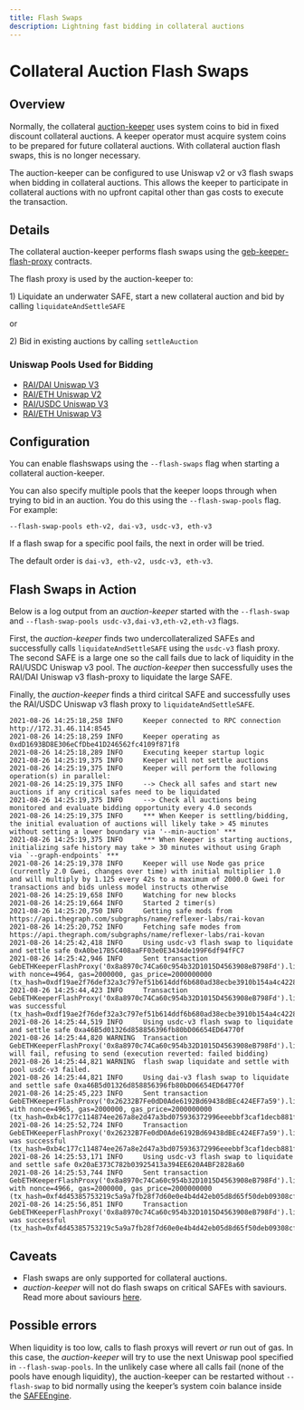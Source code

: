```yaml
---
title: Flash Swaps
description: Lightning fast bidding in collateral auctions
---
```


# Collateral Auction Flash Swaps

## Overview

Normally, the collateral [auction-keeper](https://github.com/reflexer-labs/auction-keeper) uses system coins to bid in fixed discount collateral auctions. A keeper operator must acquire system coins to be prepared for future collateral auctions. With collateral auction flash swaps, this is no longer necessary.

The auction-keeper can be configured to use Uniswap v2 or v3 flash swaps when bidding in collateral auctions. This allows the keeper to participate in collateral auctions with no upfront capital other than gas costs to execute the transaction.

## Details

The collateral auction-keeper performs flash swaps using the [geb-keeper-flash-proxy](https://github.com/reflexer-labs/geb-keeper-flash-proxy) contracts.

The flash proxy is used by the auction-keeper to:

1\) Liquidate an underwater SAFE, start a new collateral auction and bid by calling `liquidateAndSettleSAFE`

or

2\) Bid in existing auctions by calling `settleAuction`

### Uniswap Pools Used for Bidding

* [RAI/DAI Uniswap V3](https://info.uniswap.org/#/pools/0xcb0c5d9d92f4f2f80cce7aa271a1e148c226e19d)
* [RAI/ETH Uniswap V2](https://v2.info.uniswap.org/pair/0x8ae720a71622e824f576b4a8c03031066548a3b1)
* [RAI/USDC Uniswap V3](https://info.uniswap.org/#/pools/0xfa7d7a0858a45c1b3b7238522a0c0d123900c118)
* [RAI/ETH Uniswap V3](https://info.uniswap.org/#/pools/0x14de8287adc90f0f95bf567c0707670de52e3813)

## Configuration

You can enable flashswaps using the `--flash-swaps` flag when starting a collateral auction-keeper.

You can also specify multiple pools that the keeper loops through when trying to bid in an auction. You do this using the `--flash-swap-pools` flag. For example: 

```text
--flash-swap-pools eth-v2, dai-v3, usdc-v3, eth-v3
```

If a flash swap for a specific pool fails, the next in order will be tried.

The default order is `dai-v3, eth-v2, usdc-v3, eth-v3`.

## Flash Swaps in Action

Below is a log output from an _auction-keeper_ started with the `--flash-swap` and `--flash-swap-pools usdc-v3,dai-v3,eth-v2,eth-v3` flags.

First, the _auction-keeper_ finds two undercollateralized SAFEs and successfully calls `liquidateAndSettleSAFE` using the `usdc-v3` flash proxy. The second SAFE is a large one so the call fails due to lack of liquidity in the RAI/USDC Uniswap v3 pool. The _auction-keeper_ then successfully uses the RAI/DAI Uniswap v3 flash-proxy to liquidate the large SAFE.

Finally, the _auction-keeper_ finds a third ciritcal SAFE and successfully uses the RAI/USDC Uniswap v3 flash proxy to `liquidateAndSettleSAFE`.

```text
2021-08-26 14:25:18,258 INFO     Keeper connected to RPC connection http://172.31.46.114:8545
2021-08-26 14:25:18,259 INFO     Keeper operating as 0xdD1693BD8E306eCfDbe41D246562fc4109f871f8
2021-08-26 14:25:18,289 INFO     Executing keeper startup logic
2021-08-26 14:25:19,375 INFO     Keeper will not settle auctions
2021-08-26 14:25:19,375 INFO     Keeper will perform the following operation(s) in parallel:
2021-08-26 14:25:19,375 INFO     --> Check all safes and start new auctions if any critical safes need to be liquidated
2021-08-26 14:25:19,375 INFO     --> Check all auctions being monitored and evaluate bidding opportunity every 4.0 seconds
2021-08-26 14:25:19,375 INFO     *** When Keeper is settling/bidding, the initial evaluation of auctions will likely take > 45 minutes without setting a lower boundary via '--min-auction' ***
2021-08-26 14:25:19,375 INFO     *** When Keeper is starting auctions, initializing safe history may take > 30 minutes without using Graph via `--graph-endpoints` ***
2021-08-26 14:25:19,378 INFO     Keeper will use Node gas price (currently 2.0 Gwei, changes over time) with initial multiplier 1.0 and will multiply by 1.125 every 42s to a maximum of 2000.0 Gwei for transactions and bids unless model instructs otherwise
2021-08-26 14:25:19,658 INFO     Watching for new blocks
2021-08-26 14:25:19,664 INFO     Started 2 timer(s)
2021-08-26 14:25:20,750 INFO     Getting safe mods from https://api.thegraph.com/subgraphs/name/reflexer-labs/rai-kovan
2021-08-26 14:25:20,752 INFO     Fetching safe modes from https://api.thegraph.com/subgraphs/name/reflexer-labs/rai-kovan
2021-08-26 14:25:42,418 INFO     Using usdc-v3 flash swap to liquidate and settle safe 0xA0be17B5C408aaFF03e0E3434de199F6df94fFC7
2021-08-26 14:25:42,946 INFO     Sent transaction GebETHKeeperFlashProxy('0x8a8970c74Ca60c954b32D1015D4563908eB798Fd').liquidateAndSettleSAFE('0xA0be17B5C408aaFF03e0E3434de199F6df94fFC7') with nonce=4964, gas=2000000, gas_price=2000000000 (tx_hash=0xdf19ae2f76def32a3c797ef51b614ddf6b680ad38ecbe3910b154a4c4228eb0f)
2021-08-26 14:25:44,423 INFO     Transaction GebETHKeeperFlashProxy('0x8a8970c74Ca60c954b32D1015D4563908eB798Fd').liquidateAndSettleSAFE('0xA0be17B5C408aaFF03e0E3434de199F6df94fFC7') was successful (tx_hash=0xdf19ae2f76def32a3c797ef51b614ddf6b680ad38ecbe3910b154a4c4228eb0f)
2021-08-26 14:25:44,519 INFO     Using usdc-v3 flash swap to liquidate and settle safe 0xa46B5d01326d858856396fb80bD06654ED64770f
2021-08-26 14:25:44,820 WARNING  Transaction GebETHKeeperFlashProxy('0x8a8970c74Ca60c954b32D1015D4563908eB798Fd').liquidateAndSettleSAFE('0xa46B5d01326d858856396fb80bD06654ED64770f') will fail, refusing to send (execution reverted: failed bidding)
2021-08-26 14:25:44,821 WARNING  flash swap liquidate and settle with pool usdc-v3 failed.
2021-08-26 14:25:44,821 INFO     Using dai-v3 flash swap to liquidate and settle safe 0xa46B5d01326d858856396fb80bD06654ED64770f
2021-08-26 14:25:45,223 INFO     Sent transaction GebETHKeeperFlashProxy('0x26232B7Fe0dD0Ade6192Bd69438dBEc424EF7a59').liquidateAndSettleSAFE('0xa46B5d01326d858856396fb80bD06654ED64770f') with nonce=4965, gas=2000000, gas_price=2000000000 (tx_hash=0xb4c177c114874ee267a8e2d47a3bd075936372996eeebbf3caf1decb881f2737)
2021-08-26 14:25:52,724 INFO     Transaction GebETHKeeperFlashProxy('0x26232B7Fe0dD0Ade6192Bd69438dBEc424EF7a59').liquidateAndSettleSAFE('0xa46B5d01326d858856396fb80bD06654ED64770f') was successful (tx_hash=0xb4c177c114874ee267a8e2d47a3bd075936372996eeebbf3caf1decb881f2737)
2021-08-26 14:25:53,171 INFO     Using usdc-v3 flash swap to liquidate and settle safe 0x20aE373C782b03925413a394EE620A4BF2828a60
2021-08-26 14:25:53,744 INFO     Sent transaction GebETHKeeperFlashProxy('0x8a8970c74Ca60c954b32D1015D4563908eB798Fd').liquidateAndSettleSAFE('0x20aE373C782b03925413a394EE620A4BF2828a60') with nonce=4966, gas=2000000, gas_price=2000000000 (tx_hash=0xf4d45385753219c5a9a7fb28f7d60e0e4b4d42eb05d8d65f50deb09308cfd1ba)
2021-08-26 14:25:56,851 INFO     Transaction GebETHKeeperFlashProxy('0x8a8970c74Ca60c954b32D1015D4563908eB798Fd').liquidateAndSettleSAFE('0x20aE373C782b03925413a394EE620A4BF2828a60') was successful (tx_hash=0xf4d45385753219c5a9a7fb28f7d60e0e4b4d42eb05d8d65f50deb09308cfd1ba)
```

## Caveats

* Flash swaps are only supported for collateral auctions.
* _auction-keeper_ will not do flash swaps on critical SAFEs with saviours. Read more about saviours [here](/liquidation-protection/safe-protection).

## Possible errors

When liquidity is too low, calls to flash proxys will revert _or_ run out of gas. In this case, the _auction-keeper_ will try to use the next Uniswap pool specified in `--flash-swap-pools`. In the unlikely case where all calls fail \(none of the pools have enough liquidity\), the auction-keeper can be restarted without `--flash-swap` to bid normally using the keeper’s system coin balance inside the [SAFEEngine](/system-contracts/core/safe-engine).

